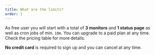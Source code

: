 ```yaml
---
title: What are the limits?
order: 1
---
```


As free user you will start with a total of **3 monitors** and **1 status page**
as well as cron jobs of min. `10m`. You can upgrade to a paid plan at any time.
Check the pricing table for more details.

**No credit card** is required to sign up and you can cancel at any time.
